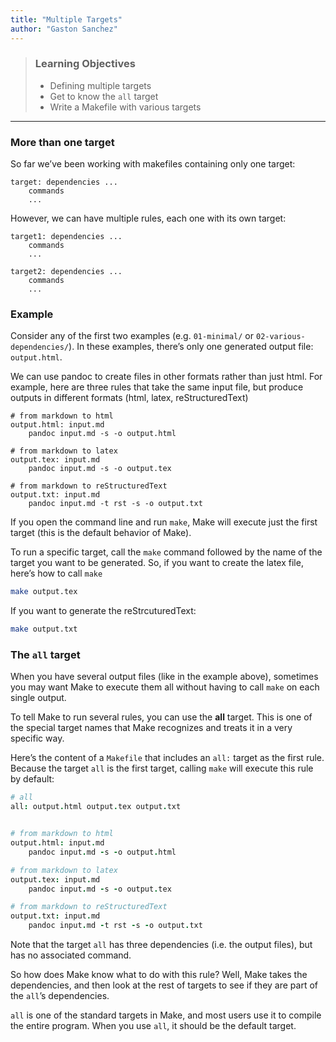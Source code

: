 ```yaml
---
title: "Multiple Targets"
author: "Gaston Sanchez"
---
```


> ### Learning Objectives
>
> * Defining multiple targets
> * Get to know the `all` target
> * Write a Makefile with various targets

-----


### More than one target

So far we've been working with makefiles containing only one target:
```make
target: dependencies ...
	commands
	...
```

However, we can have multiple rules, each one with its own target:
```make
target1: dependencies ...
	commands
	...

target2: dependencies ...
	commands
	...
```


### Example

Consider any of the first two examples (e.g. `01-minimal/` or 
`02-various-dependencies/`). In these examples, there's only one generated 
output file: `output.html`.

We can use pandoc to create files in other formats rather than just html.
For example, here are three rules that take the same input file, but 
produce outputs in different formats (html, latex, reStructuredText)

```make
# from markdown to html
output.html: input.md
	pandoc input.md -s -o output.html

# from markdown to latex
output.tex: input.md
	pandoc input.md -s -o output.tex

# from markdown to reStructuredText
output.txt: input.md
	pandoc input.md -t rst -s -o output.txt
```

If you open the command line and run `make`, Make will execute just the
first target (this is the default behavior of Make).

To run a specific target, call the `make` command followed by the name
of the target you want to be generated. So, if you want to create the
latex file, here's how to call `make`
```bash
make output.tex
```

If you want to generate the reStrcuturedText:
```bash
make output.txt
```


### The `all` target

When you have several output files (like in the example above), sometimes 
you may want Make to execute them all without having to call `make` on
each single output.

To tell Make to run several rules, you can use the __all__ target. This is
one of the special target names that Make recognizes and treats it in a 
very specific way.

Here's the content of a `Makefile` that includes an `all:` target as the 
first rule. Because the target `all` is the first target, calling `make` 
will execute this rule by default:

```coffee
# all
all: output.html output.tex output.txt


# from markdown to html
output.html: input.md
	pandoc input.md -s -o output.html

# from markdown to latex
output.tex: input.md
	pandoc input.md -s -o output.tex

# from markdown to reStructuredText
output.txt: input.md
	pandoc input.md -t rst -s -o output.txt
```

Note that the target `all` has three dependencies (i.e. the output files),
but has no associated command.

So how does Make know what to do with this rule? Well, Make takes the
dependencies, and then look at the rest of targets to see if they are 
part of the `all`'s dependencies.

`all` is one of the standard targets in Make, and most users use it to compile 
the entire program. When you use `all`, it should be the default target. 

